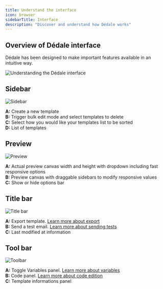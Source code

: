 ```yaml
---
title: Understand the interface
icon: browser
sidebarTitle: Interface
description: "Discover and understand how Dédale works"
---
```


## Overview of Dédale interface

Dédale has been designed to make important features available in an intuitive way.

<img
  className="block"
  src="/images/dedale-interface.webp"
  alt="Understanding the Dédale interface"
/>

## <Icon icon="circle-1" size={24} iconType="solid" /> Sidebar

<img
  className="block"
  src="/images/dedale-interface-sidebar.webp"
  alt="Sidebar"
/>

**A:** Create a new template  
**B:** Trigger bulk edit mode and select templates to delete  
**C:** Select how you would like your templates list to be sorted  
**D:** List of templates  

## <Icon icon="circle-2" size={24} iconType="solid" /> Preview

<img
  className="block"
  src="/images/dedale-interface-preview.webp"
  alt="Preview"
/>

**A:** Actual preview canvas width and height with dropdown including fast responsive options  
**B:** Preview canvas with draggable sidebars to modify responsive values  
**C:** Show or hide options bar

## <Icon icon="circle-3" size={24} iconType="solid" /> Title bar

<img
  className="block"
  src="/images/dedale-interface-titlebar.webp"
  alt="Title bar"
/>

**A:** Export template. [Learn more about export](/dedale/getting-started/export)  
**B:** Send a test email. [Learn more about sending tests](/dedale/getting-started/send-a-test)  
**C:** Last modified at information

## <Icon icon="circle-4" size={24} iconType="solid" /> Tool bar

<img
  className="block"
  src="/images/dedale-interface-toolbar.webp"
  alt="Toolbar"
/>

**A:** Toggle Variables panel. [Learn more about variables](/dedale/getting-started/variables)  
**B:** Code panel. [Learn more about code edition](/dedale/getting-started/edit-code)  
**C:** Template informations panel
